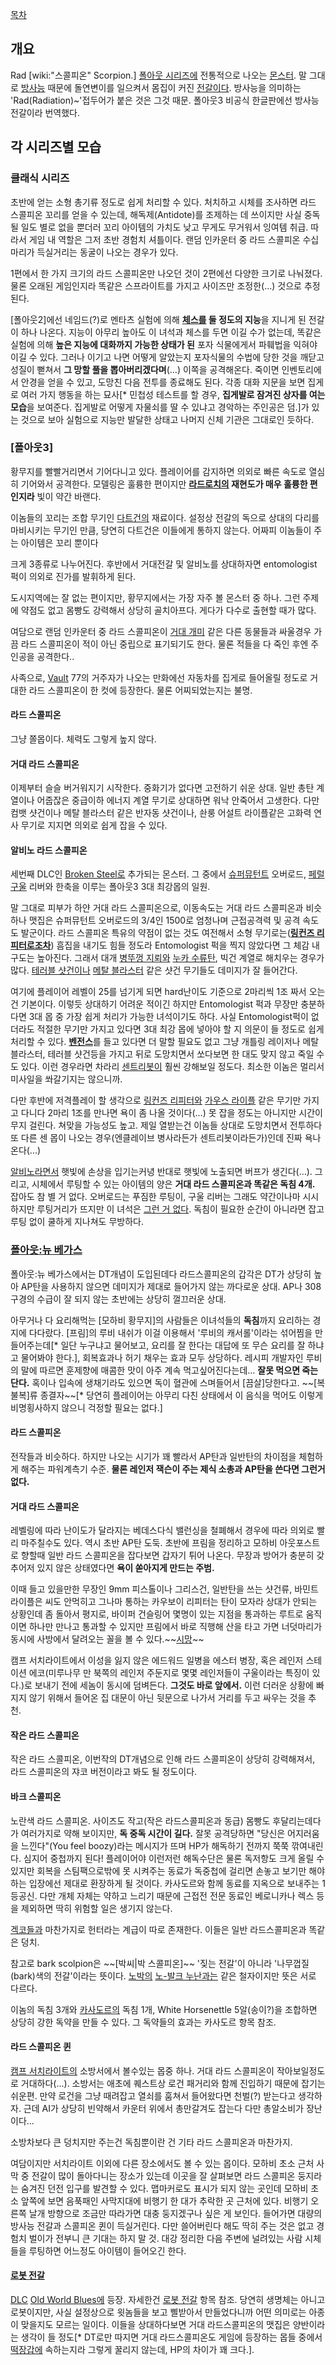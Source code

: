 [[목차]]

== 개요 ==
Rad [wiki:"스콜피온" Scorpion.] [[폴아웃 시리즈]]에 전통적으로 나오는 [[몬스터]]. 말 그대로 [[방사능]] 때문에 돌연변이를 일으켜서 몸집이 커진 [[전갈]]이다. 방사능을 의미하는 'Rad(Radiation)~'접두어가 붙은 것은 그것 때문. 폴아웃3 비공식 한글판에선 방사능 전갈이라 번역했다.

== 각 시리즈별 모습 ==
=== 클래식 시리즈 ===
초반에 얻는 소형 총기류 정도로 쉽게 처리할 수 있다. 처치하고 시체를 조사하면 라드 스콜피온 꼬리를 얻을 수 있는데, 해독제(Antidote)를 조제하는 데 쓰이지만 사실 중독될 일도 별로 없을 뿐더러 꼬리 아이템의 가치도 낮고 무게도 무거워서 잉여템 취급. 따라서 게임 내 역할은 그저 초반 경험치 셔틀이다. 랜덤 인카운터 중 라드 스콜피온 수십 마리가 득실거리는 동굴이 나오는 경우가 있다. 

1편에서 한 가지 크기의 라드 스콜피온만 나오던 것이 2편에선 다양한 크기로 나눠졌다. 물론 오래된 게임인지라 똑같은 스프라이트를 가지고 사이즈만 조정한(...) 것으로 추정된다. 

[폴아웃2]에선 네임드(?)로 멘타츠 실험에 의해 '''[[체스]]를 둘 정도의 지능'''을 지니게 된 전갈이 하나 나온다. 지능이 아무리 높아도 이 녀석과 체스를 두면 이길 수가 없는데, 똑같은 실험에 의해 '''높은 지능에 대화까지 가능한 상태가 된''' 포자 식물에게서 파훼법을 익혀야 이길 수 있다. 그러나 이기고 나면 어떻게 알았는지 포자식물의 수법에 당한 것을 깨닫고 성질이 뻗쳐서 '''그 망할 풀을 뽑아버리겠다며'''(…) 이쪽을 공격해온다. 죽이면 인벤토리에서 안경을 얻을 수 있고, 도망친 다음 전투를 종료해도 된다. 각종 대화 지문을 보면 집게로 여러 가지 행동을 하는 묘사[* 민첩성 테스트를 할 경우, '''집게발로 잠겨진 상자를 여는 모습'''을 보여준다. 집게발로 어떻게 자물쇠를 딸 수 있냐고 경악하는 주인공은 덤.]가 있는 것으로 보아 실험으로 지능만 발달한 상태고 나머지 신체 기관은 그대로인 듯하다.

=== [폴아웃3] ===
황무지를 빨빨거리면서 기어다니고 있다. 플레이어를 감지하면 의외로 빠른 속도로 열심히 기어와서 공격한다. 모델링은 훌륭한 편이지만 '''[[라드로치]]의 재현도가 매우 훌륭한 편인지라''' 빛이 약간 바랜다.

이놈들의 꼬리는 조합 무기인 [[다트건]]의 재료이다. 설정상 전갈의 독으로 상대의 다리를 마비시키는 무기인 만큼, 당연히 다트건은 이들에게 통하지 않는다. 어짜피 이놈들이 주는 아이템은 꼬리 뿐이다

크게 3종류로 나누어진다. 후반에서 거대전갈 및 알비노를 상대하자면 entomologist 퍽이 의외로 진가를 발휘하게 된다.

도시지역에는 잘 없는 편이지만, 황무지에서는 가장 자주 볼 몬스터 중 하나. 그런 주제에 약점도 없고 몸빵도 강력해서 상당히 골치아프다. 게다가 다수로 출현할 때가 많다. 

여담으로 랜덤 인카운터 중 라드 스콜피온이 [[거대 개미]] 같은 다른 동물들과 싸울경우 가끔 라드 스콜피온이 적이 아닌 중립으로 표기되기도 한다. 물론 적들을 다 죽인 후엔 주인공을 공격한다..

사족으로, [[Vault]] 77의 거주자가 나오는 만화에선 자동차를 집게로 들어올릴 정도로 거대한 라드 스콜피온이 한 컷에 등장한다. 물론 어찌되었는지는 불명.

==== 라드 스콜피온 ====
그냥 쫄몹이다. 체력도 그렇게 높지 않다. 

==== 거대 라드 스콜피온 ==== 
이제부터 슬슬 버거워지기 시작한다. 중화기가 없다면 고전하기 쉬운 상대. 일반 총탄 계열이나 어줍잖은 중급이하 에너지 계열 무기로 상대하면 워낙 안죽어서 고생한다. 다만 컴뱃 샷건이나 메탈 블라스터 같은 반자동 샷건이나, 솬룽 어설트 라이플같은 고화력 연사 무기로 지지면 의외로 쉽게 잡을 수 있다. 

==== 알비노 라드 스콜피온 ====
세번째 DLC인 [[Broken Steel]]로 추가되는 몬스터. 그 중에서 [[슈퍼뮤턴트]] 오버로드, [[페럴 구울]] 리버와 한축을 이루는 폴아웃3 3대 최강몹의 일원.

말 그대로 피부가 하얀 거대 라드 스콜피온으로, 이동속도는 거대 라드 스콜피온과 비슷하나 맷집은 슈퍼뮤턴트 오버로드의 3/4인 1500로 엄청나며 근접공격력 및 공격 속도도 발군이다. 라드 스콜피온 특유의 약점이 없는 것도 여전해서 소형 무기로는('''[[링컨즈 리피터]]로조차''') 흠집을 내기도 힘들 정도라 Entomologist 퍽을 찍지 않았다면 그 체감 내구도는 높아진다. 그래서 대개 [[병뚜껑 지뢰]]와 [[누카 수류탄]], 빅건 계열로 해치우는 경우가 많다. [[테러블 샷건]]이나 [[메탈 블라스터]] 같은 샷건 무기들도 데미지가 잘 들어간다.

여기에 플레이어 레벨이 25를 넘기게 되면 hard난이도 기준으로 2마리씩 1조 짜서 오는 건 기본이다. 이렇듯 상대하기 어려운 적이긴 하지만 Entomologist 퍽과 무장만 충분하다면 3대 몹 중 가장 쉽게 처리가 가능한 녀석이기도 하다.
사실 Entomologist퍽이 없더라도 적절한 무기만 가지고 있다면 3대 최강 몹에 넣아야 할 지 의문이 들 정도로 쉽게 처리할 수 있다. '''[[벤전스]]'''를 들고 있다면 더 말할 필요도 없고 그냥 개틀링 레이저나 메탈 블라스터, 테러블 샷건등을 가지고 뒤로 도망치면서 쏘다보면 한 대도 맞지 않고 죽일 수도 있다. 이런 경우라면 차라리 [[센트리봇]]이 훨씬 강해보일 정도다. 최소한 이놈은 멀리서 미사일을 쏴갈기지는 않으니까.

다만 후반에 저격플레이 할 생각으로 [[링컨즈 리피터]]와 [[가우스 라이플]] 같은 무기만 가지고 다니다 2마리 1조를 만나면 욕이 좀 나올 것이다(...) 못 잡을 정도는 아니지만 시간이 무지 걸린다. 쳐맞을 가능성도 높고. 제일 열받는건 이놈들 상대로 도망치면서 전투하다 또 다른 센 몹이 나오는 경우(엔클레이브 병사라든가 센트리봇이라든가)인데 진짜 욕나온다(...)
 
[[알비노]]라면서 햇빛에 손상을 입기는커녕 반대로 햇빛에 노출되면 버프가 생긴다(…). 그리고, 시체에서 루팅할 수 있는 아이템의 양은 '''거대 라드 스콜피온과 똑같은 독침 4개.''' 잡아도 참 별 거 없다. 오버로드는 푸짐한 루팅이, 구울 리버는 그래도 약간이나마 시시하지만 루팅거리가 뜨지만 이 녀석은 [[그런 거 없다]]. 독침이 필요한 순간이 아니라면 잡고 루팅 없이 쿨하게 지나쳐도 무방하다.

=== [[폴아웃:뉴 베가스]] ===
폴아웃:뉴 베가스에서는 DT개념이 도입된데다 라드스콜피온의 갑각은 DT가 상당히 높아 AP탄을 사용하지 않으면 데미지가 제대로 들어가지 않는 까다로운 상대. AP나 308구경의 수급이 잘 되지 않는 초반에는 상당히 껄끄러운 상대.

아무거나 다 요리해먹는 [모하비 황무지]의 사람들은 이녀석들의 '''독침'''까지 요리하는 경지에 다다랐다. [프림]의 루비 내쉬가 이걸 이용해서 '루비의 캐서롤'이라는 섞어찜을 만들어주는데[* 일단 누구냐고 물어보고, 요리를 잘 한다는 대답에 또 무슨 요리를 잘 하냐고 물어봐야 한다.], 회복효과나 허기 채우는 효과 모두 상당하다. 레시피 개발자인 루비의 말에 따르면 훈제향에 매콤한 맛이 아주 계속 먹고싶어진다는데... '''잘못 먹으면 죽는단다.''' 혹이나 입속에 생채기라도 있으면 독이 혈관에 스며들어서 [끔살]당한다고. ~~[복불복]류 종결자~~[* 당연히 플레이어는 아무리 다친 상태에서 이 음식을 먹어도 이렇게 비명횡사하지 않으니 걱정할 필요는 없다.]

==== 라드 스콜피온 ====
전작들과 비슷하다. 하지만 나오는 시기가 꽤 빨라서 AP탄과 일반탄의 차이점을 체험하게 해주는 파워계측기 수준. '''물론 레인저 잭슨이 주는 제식 소총과 AP탄을 쓴다면 그런거 없다.'''

==== 거대 라드 스콜피온 ==== 
레벨링에 따라 난이도가 달라지는 베데스다식 밸런싱을 철폐해서 경우에 따라 의외로 빨리 마주칠수도 있다. 역시 초반 AP탄 도둑. 초반에 프림을 정리하고 모하비 아웃포스트로 향할때 일반 라드 스콜피온을 잡다보면 갑자기 튀어 나온다. 무장과 방어가 충분히 갖추어저 있지 않은 상태였다면 '''욕이 쏟아지게 만드는 주범.''' 

이때 들고 있을만한 무장인 9mm 피스톨이나 그리스건, 일반탄을 쓰는 샷건류, 바민트라이플은 씨도 안먹히고 그나마 통하는 카우보이 리피터는 탄이 모자라 상대가 안되는 상황인데 좀 돌아서 평지로, 바이퍼 건슬링어 몇명이 있는 지점을 통과하는 루트로 움직이면 하나만 만나고 통과할 수 있지만 프림에서 바로 직행해 산을 타고 가면 너덧마리가 동시에 사방에서 달려오는 꼴을 볼 수 있다.~~[[시망]]~~ 

캠프 서치라이트에서 이성을 잃지 않은 에드워드 일병을 에스터 병장, 혹은 레인저 스테이션 에코(미루나무 만 북쪽의 레인저 주둔지로 몇몇 레인저들이 구울이라는 특징이 있다.)로 보내기 전에 세놈이 동시에 덤벼든다. '''그것도 바로 앞에서.''' 이런 더러운 상황에 빠지지 않기 위해서 들어온 집 대문이 아닌 뒷문으로 나가서 거리를 두고 싸우는 것을 추천.

==== 작은 라드 스콜피온 ====
작은 라드 스콜피온, 이번작의 DT개념으로 인해 라드 스콜피온이 상당히 강력해져서, 라드 스콜피온의 쟈코 버전이라고 봐도 될 정도이다.

==== 바크 스콜피온 ====
노란색 라드 스콜피온. 사이즈도 작고(작은 라드스콜피온과 동급) 몸빵도 후달리는데다가 여러가지로 약해 보이지만, '''독 중독 시간이 길다.''' 잘못 공격당하면 "당신은 어지러움을 느낀다"(You feel boozy)라는 메시지가 뜨며 HP가 해독하기 전까지 쭉쭉 깎여내린다. 심지어 중첩까지 된다! 플레이어야 이런저런 해독수단은 물론 독저항도 크게 올릴 수 있지만 회복을 스팀팩으로밖에 못 시켜주는 동료가 독중첩에 걸리면 손놓고 보기만 해야 하는 입장에선 제대로 환장하게 될 것이다. 카사도르와 함께 동료를 지옥으로 보내주는 1등공신. 다만 개체 자체는 약하고 느리기 때문에 근접전 전문 동료인 베로니카나 렉스 등을 제외하면 딱히 위험할 일은 생기지 않는다.

[[겍코]]들과 마찬가지로 헌터라는 계급이 따로 존재한다. 이들은 일반 라드스콜피온과 똑같은 덩치.

참고로 bark scolpion은 ~~[박씨|박 스콜피온]~~ '짖는 전갈'이 아니라 '나무껍질(bark)색의 전갈'이라는 뜻이다. [[노박]]의 [[노-발크 누난]]과는 같은 철자이지만 뜻은 서로 다르다.

이놈의 독침 3개와 [[카사도르]]의 독침 1개, White Horsenettle 5알(송이?)을 조합하면 상당히 강한 독약을 만들 수 있다. 그 독약들의 효과는 카사도르 항목 참조.

==== 라드 스콜피온 퀸 ====
[[캠프 서치라이트]]의 소방서에서 볼수있는 몹중 하나. 거대 라드 스콜피온이 작아보일정도로 거대하다(...). 소방서는 애초에 퀘스트상 로건 패거리와 함께 진입하기 때문에 잡기는 쉬운편. 만약 로건을 그냥 때려잡고 열쇠를 훔쳐서 들어왔다면 천벌(?) 받는다고 생각하자. 근데 AI가 상당히 빈약해서 카운터 위에서 총만갈겨도 잡는다 다만 총알소비가 장난이다...

소방차보다 큰 덩치지만 주는건 독침뿐이란 건 기타 라드 스콜피온과 마찬가지.

여담이지만 서치라이트 이외에 다른 장소에서도 볼 수 있는 몹이다. 모하비 초소 근처 사막 중 전갈이 많이 돌아다니는 장소가 있는데 이곳을 잘 살펴보면 라드 스콜피온 둥지라는 숨겨진 던전 입구를 발견할 수 있다. 맵마커로도 표시가 되지 않는 곳인데 모하비 초소 앞쪽에 보면 음푹패인 사막지대에 비행기 한 대가 추락한 곳 근처에 있다. 비행기 오른쪽 날개 방향으로 조금만 따라가면 대충 둥지겠구나 싶은 게 보인다. 들어가면 대량의 방사능 전갈과 스콜피온 퀸이 득실거린다. 다만 쓸어버린다 해도 딱히 주는 것은 없고 경험치 벌이가 전부니 큰 기대는 하지 말 것. 대강 정리한 다음 주변에 널려있는 사람 시체들을 루팅하면 어느정도 아이템이 들어오긴 한다.

==== [[로봇 전갈]] ====
[[DLC]] [[Old World Blues]]에 등장. 자세한건 [[로봇 전갈]] 항목 참조. 당연히 생명체는 아니고 로봇이지만, 사실 설정상으로 윗놈들을 보고 삘받아서 만들었다니까 어떤 의미로는 아종이 맞을지도 모르는 일이다. 이들을 상대하다보면 거대 라드스콜피온의 맷집은 양반이라는 생각이 들 정도[* DT로만 따지면 거대 라드스콜피온도 게임에 등장하는 몹들 중에서 [[떡장갑]]에 속하는지라 그렇게 꿀리지 않는데, HP의 차이가 꽤 크다.]. 
